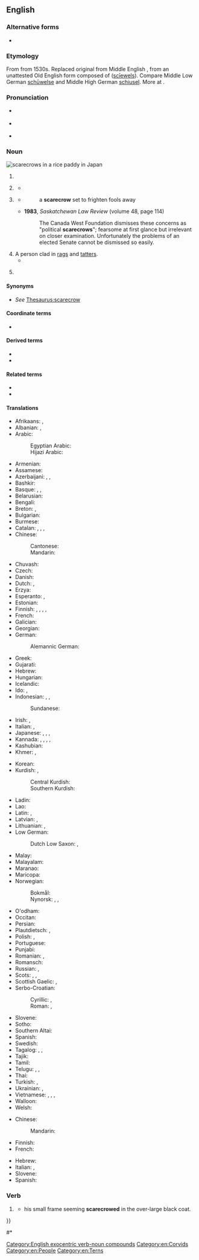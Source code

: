 ==English==

===Alternative forms===
* {{alter|en|skarcrow||obsolete}}

===Etymology===
From {{compound|en|scare|crow}} from 1530s. Replaced original {{m|en|shewel}} from Middle English {{m|enm|sheweles}}, from an unattested Old English form composed of {{compound|ang|scȳn|-els}} ([[scīewels]]). Compare Middle Low German [[schūwelse]] and  Middle High German [[schiusel]]. More at {{m|en|shy}}.

===Pronunciation===
{{wikipedia}}
* {{a|RP}} {{IPA|en|/ˈskɛə.kɹəʊ/}}
* {{a|GA}} {{IPA|en|/ˈskɛəɹ.kɹoʊ/}}
* {{audio|en|LL-Q1860 (eng)-Vealhurl-scarecrow.wav ‎|Audio (UK)}}

===Noun===
[[Image:Kakashi2.jpg|thumb|scarecrows in a rice paddy in Japan]]
{{en-noun}}

# {{l|en|An [[effigy]], typically made of [[straw]] and dressed in old clothes, fixed to a [[pole]] in a field to [[deter]] [[bird]]s from [[eating]] [[seed]]s or [[crop]]s planted there.}}
# {{lb|en|figuratively|pejorative}} {{l|en|A [[tall]], [[thin]], [[awkward]] person.}}
#* {{quote-book|en|year=1749|author={{w|Henry Fielding}}| title=The History of Tom Jones, a Foundling| passage=A consultation was now entered into how to proceed in order to discover the mother. A scrutiny was first made into the characters of the female servants of the house, who were all acquitted by Mrs Wilkins, and with apparent merit; for she had collected them herself, and perhaps it would be difficult to find such another set of '''scarecrows'''.}}
# {{lb|en|figurative}} {{l|en|Anything that appears [[terrifying]] but presents no [[danger]].}}
#* {{RQ:Dryden Daphnis and Chloris}}
#*: a '''scarecrow''' set to frighten fools away
#* '''1983''', ''Saskatchewan Law Review'' (volume 48, page 114)
#*: The Canada West Foundation dismisses these concerns as "political '''scarecrows'''"; fearsome at first glance but irrelevant on closer examination. Unfortunately the problems of an elected Senate cannot be dismissed so easily.
# A person clad in [[rag]]s and [[tatter]]s.
#*{{RQ:Shakespeare Henry 4-1|act=IV|scene=ii|passage=No eye hath seen such '''scarecrows'''. I'll not march with them through Coventry, that's flat.}}
# {{lb|en|UK|dialect}} {{l|en|A [[bird]], the [[black tern]].}}

====Synonyms====
* {{sense|effigy made of straw}} ''See'' [[Thesaurus:scarecrow]]

====Coordinate terms====
* {{l|en|straw man}}

====Derived terms====
* {{l|en|scarecrowish}}
* {{l|en|scarecrowlike}}

====Related terms====
* {{l|en|crow scarer}}
* {{l|en|scarer}}

====Translations====
{{trans-top|an effigy made to scare the birds away}}
* Afrikaans: {{t|af|voëlverskrikker}}, {{t|af|strooipop}}
* Albanian: {{t+|sq|dordolec|m}}, {{t+|sq|rone|f}}
* Arabic: {{t|ar|فَزَّاعَة|f}}
*: Egyptian Arabic: {{t|arz|تخويف|m|tr=taḵwīf}}
*: Hijazi Arabic: {{t|acw|فَزَّاعَة|f|tr=fazzāʿa}}
* Armenian: {{t+|hy|խրտվիլակ}}
* Assamese: {{t|as|চৌ}}
* Azerbaijani: {{t+|az|oyuq}}, {{t|az|müqəvva}}, {{t|az|qorxuluq}}
* Bashkir: {{t|ba|ҡарасҡы}}
* Basque: {{t+|eu|txorimalo}}, {{t|eu|txori-izugarri}}, {{t|eu|arranpalo}}
* Belarusian: {{t|be|пу́дзіла}}
* Bengali: {{t|bn|কাকতাড়ুয়া}}
* Breton: {{t|br|spontailh-brini|m}}, {{t+|br|spontailh|m}}
* Bulgarian: {{t+|bg|плашило|n}}
* Burmese: {{t|my|စာချောက်ရုပ်}}
* Catalan: {{t+|ca|espantall|m}}, {{t+|ca|babarota|f}}, {{t+|ca|espantaocells|m}}, {{t+|ca|espantapardals|m}}
* Chinese:
*: Cantonese: {{t|yue|稻草人|tr=dou6 cou2 jan4}}
*: Mandarin: {{t+|cmn|稻草人|tr=dàocǎorén}}
* Chuvash: {{t|cv|катемпи}}
* Czech: {{t+|cs|strašák|m}}
* Danish: {{t+|da|fugleskræmsel|n}}
* Dutch: {{t+|nl|vogelverschrikker|m}}, {{qualifier|dialectal}} {{t+|nl|vogelschrik|m}}
* Erzya: {{t|myv|тандавкс}}
* Esperanto: {{t|eo|birdotimigilo}}, {{t|eo|ĉifonfiguro}}
* Estonian: {{t|et|hernehirmutis}}
* Finnish: {{t+|fi|variksenpelätin}}, {{t+|fi|variksenpelätti}}, {{t+|fi|linnunpelätin}}, {{t+|fi|linnunpelätin}}, {{t+|fi|linnunpelätti}}
* French: {{t+|fr|épouvantail|m}}
* Galician: {{t|gl|espantallo|m}}
* Georgian: {{t|ka|საფრთხობელა}}
* German: {{t+|de|Vogelscheuche|f}}
*: Alemannic German: {{t|gsw|Gehuuri|n}}
* Greek: {{t+|el|σκιάχτρο|n}}
* Gujarati: {{t|gu|ચાડિયો}}
* Hebrew: {{t+|he|דַּחְלִיל|m|tr=dakhlíl}}
* Hungarian: {{t+|hu|madárijesztő}}
* Icelandic: {{t|is|fuglahræða|f}}
* Ido: {{t|io|terorigilo}}, {{t|io|ucel-terorigilo}}
* Indonesian: {{t+|id|orang-orangan}}, {{t|id|penakut burung}}, {{t|id|orang-orangan sawah}}
*: Sundanese: {{t|su|bebegig}}
* Irish: {{t|ga|fear bréige|m}}, {{t|ga|fear falsa|m}}
* Italian: {{t+|it|spaventapasseri|m}}, {{qualifier|obsolete}} {{t+|it|spauracchio|m}}
* Japanese: {{t+|ja|案山子|tr=かかし, kakashi; そうず, sōzu; そおど, sōdo}}, {{t|ja|僧都|tr=そうず, sōzu}}, {{t|ja|鹿威し|tr=ししおどし, shishiodoshi}}, {{t|ja|スケアクロウ}}
* Kannada: {{t+|kn|ಬೆದರುಗೊಂಬೆ}}, {{t+|kn|ಬೆಚ್ಚು}}, {{t+|kn|ಬೆಚ್ಚಿಗ}}, {{t+|kn|ಗುಮ್ಮ}}, {{t+|kn|ಬೆರ್ಚಪ್ಪ}}
* Kashubian: {{t|csb|strôszk|m}}
* Khmer: {{t|km|ចំឡោង}}, {{t|km|តាដុង}}
{{trans-mid}}
* Korean: {{t+|ko|허수아비}}
* Kurdish: {{t+|ku|mamik}}, {{t+|ku|reşkê bûstanan}}
*: Central Kurdish: {{t|ckb|داھۆڵ}}
*: Southern Kurdish: {{t|sdh|داوِڵ}}
* Ladin: {{t|lld|spantedl|m}}
* Lao: {{t+|lo|ຫຸ່ນໄລ່ກາ}}
* Latin: {{t|la|terriculum avium|n}}, {{t|la|formīdo avium|f}}
* Latvian: {{t|lv|biedēklis|m}}, {{t|lv|putnubiedēklis|m}}
* Lithuanian: {{t|lt|kaliausė|f}}, {{t|lt|baidyklė|f}}
* Low German:
*: Dutch Low Saxon: {{t|nds-nl|aarteschuw|m}}, {{t|nds-nl|voegelverschrikker|m}}
* Malay: {{t|ms|orang-orang}}
* Malayalam: {{t+|ml|നോക്കുകുത്തി}}
* Maranao: {{t|mrw|parayong}}
* Maricopa: {{t|mrc|chiyer thʼer}}
* Norwegian:
*: Bokmål: {{t+|nb|fugleskremsel|n}}
*: Nynorsk: {{t|nn|fugleskremsel|n}}, {{t|nn|fugleskremsle|f}}, {{t|nn|fugleskremme|f}}
* O'odham: {{t|ood|vaṣai gakidagĭ odham}}
* Occitan: {{t+|oc|espaurugal|m}}
* Persian: {{t+|fa|مترسک|tr=matarsak}}
* Plautdietsch: {{t|pdt|Goadengrul}}, {{t|pdt|Hieezhgrul|f}}
* Polish: {{t+|pl|strach|m}}, {{t+|pl|strach na wróble|m}}
* Portuguese: {{t+|pt|espantalho|m}}
* Punjabi: {{t|pa|ਡਰਨਾ}}
* Romanian: {{t+|ro|sperietoare|f}}, {{t+|ro|momâie|f}}
* Romansch: {{t|rm|spaventegl|m}}
* Russian: {{t+|ru|пу́гало|n}}, {{t+|ru|чу́чело|n}}
* Scots: {{t|sco|tattie-bogle|m}}, {{t|sco|tattie-boodie}}, {{t|sco|craw-bogle}}
* Scottish Gaelic: {{t|gd|bodach ròcais|m}}, {{t|gd|bodach feannaig|m}}
* Serbo-Croatian:
*: Cyrillic: {{t|sh|стра̏шило|n}}, {{t|sh|пла̏шило|n}}
*: Roman: {{t+|sh|strȁšilo|n}}, {{t+|sh|plȁšilo|n}}
* Slovene: {{t+|sl|ptičje strašilo|n}}
* Sotho: {{t|st|setshosa}}
* Southern Altai: {{t|alt|ӱркӱткиш}}
* Spanish: {{t+|es|espantapájaros|m}}
* Swedish: {{t+|sv|fågelskrämma|c}}
* Tagalog: {{t|tl|alay-ay}}, {{t|tl|balyan}}, {{t|tl|espantaho}}
* Tajik: {{t|tg|хӯса}}
* Tamil: {{t+|ta|சொக்கன்}}
* Telugu: {{t+|te|దిష్టిబొమ్మ}}, {{t|te|వెరబొమ్మ}}, {{t|te|దృష్టిబొమ్మ}}
* Thai: {{t+|th|หุ่นไล่กา|tr=hùn-lâi-gaa}}
* Turkish: {{t+|tr|korkuluk}}, {{t+|tr|bostan korkuluğu}}
* Ukrainian: {{t|uk|опу́дало|n}}, {{t|uk|поторо́ча|f}}
* Vietnamese: {{t+|vi|bù nhìn}}, {{t+|vi|bồ nhìn}}, {{t|vi|bẹo chim}}, {{t|vi|mặt mả}}
* Walloon: {{t+|wa|noret|m}}
* Welsh: {{t|cy|bwgan brain|m}}
{{trans-bottom}}

{{trans-top|tall, thin, awkward person}}
* Chinese:
*: Mandarin: {{t-needed|cmn}}
* Finnish: {{t+|fi|variksenpelätin}}
* French: {{t+|fr|épouvantail|m}}
{{trans-mid}}
* Hebrew: {{t+|he|דַּחְלִיל|m|tr=dakhlíl}}
* Italian: {{t+|it|spilungone|m}}, {{t|it|spilungona|f}}
* Slovene: {{t|sl|strašilo|n}}
* Spanish: {{t|es|espantajo|m}}
{{trans-bottom}}

===Verb===
{{en-verb}}

# {{lb|en|transitive}} {{l|en|To [[splay]] [[rigid]]ly outward, like the arms of a scarecrow.}}
#* {{quote-book
|en
|year=2006
|author=Ron S. King
|title=Nowhere Street
|page=109
|passage={{...}} his small frame seeming '''scarecrowed''' in the over-large black coat.
}}
#* {{quote-book
|en
|year=2010
|author=Robert N. Chan
|title=The Bad Samaritan
|passage=An arctic wind whooshes down Columbus Avenue like the IRT express, catching her bags, '''scarecrowing''' her arms, and threatening to take her broad-brimmed hat downtown.
}}

[[Category:English exocentric verb-noun compounds]]
[[Category:en:Corvids]]
[[Category:en:People]]
[[Category:en:Terns]]